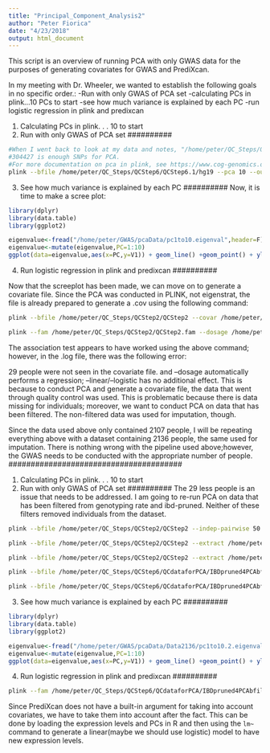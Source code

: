 ```yaml
---
title: "Principal_Component_Analysis2"
author: "Peter Fiorica"
date: "4/23/2018"
output: html_document
---
```


This script is an overview of running PCA with only GWAS data for the purposes of generating covariates for GWAS and PrediXcan.


In my meeting with Dr. Wheeler, we wanted to establish the following goals in no specific order.:
-Run with only GWAS of PCA set
-calculating PCs in plink...10 PCs to start
-see how much variance is explained by each PC
-run logistic regression in plink and predixcan

##########
1) Calculating PCs in plink. . . 10 to start
2) Run with only GWAS of PCA set
##########
```bash
#When I went back to look at my data and notes, "/home/peter/QC_Steps/QCStep6/QCStep6.1/hg19", is the last bed/bim/fam set before the merge.
#304427 is enough SNPs for PCA.
#For more documentation on pca in plink, see https://www.cog-genomics.org/plink/1.9/strat
plink --bfile /home/peter/QC_Steps/QCStep6/QCStep6.1/hg19 --pca 10 --out /home/peter/GWAS/pcaData/pc1to10
```

##########
3) See how much variance is explained by each PC
##########
Now, it is time to make a scree plot:
```r
library(dplyr)
library(data.table)
library(ggplot2)

eigenvalue<-fread("/home/peter/GWAS/pcaData/pc1to10.eigenval",header=F)
eigenvalue<-mutate(eigenvalue,PC=1:10)
ggplot(data=eigenvalue,aes(x=PC,y=V1)) + geom_line() +geom_point() + ylab("Eigenvalue") +xlab("PC")
```

##########
4) Run logistic regression in plink and predixcan
##########

Now that the screeplot has been made, we can move on to generate a covariate file.  Since the PCA was conducted in PLINK, not eigenstrat, the file is already prepared to generate a .cov using the following command:
```bash
plink --bfile /home/peter/QC_Steps/QCStep2/QCStep2 --covar /home/peter/GWAS/pcaData/pc1to10.eigenvec --write-covar --out /home/peter/GWAS/pcaData/covariates
```

```bash
plink --fam /home/peter/QC_Steps/QCStep2/QCStep2.fam --dosage /home/peter/GWAS/dosagelist.txt list noheader skip0=1 skip1=1 skip2=1 format=1 --map /home/peter/GWAS/maps2/mapall22.map --logistic --covar /home/peter/GWAS/pcaData/covariates.cov --out /home/peter/GWAS/GAINSCZ2wCov
```
The association test appears to have worked using the above command; however, in the .log file, there was the following error:

29 people were not seen in the covariate file.
and 
--dosage automatically performs a regression; --linear/--logistic has no
additional effect.
This is because to conduct PCA and generate a covariate file, the data that went through quality control was used.  This is problematic because there is data missing for individuals; moreover, we want to conduct PCA on data that has been filtered.  The non-filtered data was used for imputation, though.

#######################################
Since the data used above only contained 2107 people, I will be repeating everything above with a dataset containing 2136 people, the same used for imputation.  There is nothing wrong with the pipeline used above;however, the GWAS needs to be conducted with the appropriate number of people.
#######################################

##########
1) Calculating PCs in plink. . . 10 to start
2) Run with only GWAS of PCA set
##########
The 29 less people is an issue that needs to be addressed.  I am going to re-run PCA on data that has been filtered from genotyping rate and ibd-pruned.  Neither of these filters removed individuals from the dataset.

```bash
plink --bfile /home/peter/QC_Steps/QCStep2/QCStep2 --indep-pairwise 50 5 0.3 --out /home/peter/QC_Steps/QCStep6/QCdataforPCA/IBDpruned4PCA
```

```bash
plink --bfile /home/peter/QC_Steps/QCStep2/QCStep2 --extract /home/peter/QC_Steps/QCStep6/QCdataforPCA/IBDpruned4PCA.prune.in --genome --out  /home/peter/QC_Steps/QCStep6/QCdataforPCA/IBDpruned4PCA
```

```bash
plink --bfile /home/peter/QC_Steps/QCStep2/QCStep2 --extract /home/peter/QC_Steps/QCStep6/QCdataforPCA/IBDpruned4PCA.prune.in  --make-bed --out /home/peter/QC_Steps/QCStep6/QCdataforPCA/IBDpruned4PCAbfile
```

```bash
plink --bfile /home/peter/QC_Steps/QCStep6/QCdataforPCA/IBDpruned4PCAbfile --pca 10 --out /home/peter/GWAS/pcaData/pc1to10.2
```

```bash
plink --bfile /home/peter/QC_Steps/QCStep6/QCdataforPCA/IBDpruned4PCAbfile --covar /home/peter/GWAS/pcaData/Data2136/pc1to10.2.eigenvec --write-covar --out /home/peter/GWAS/pcaData/Data2136/covariates.2
```

##########
3) See how much variance is explained by each PC
##########

```r
library(dplyr)
library(data.table)
library(ggplot2)

eigenvalue<-fread("/home/peter/GWAS/pcaData/Data2136/pc1to10.2.eigenval",header=F)
eigenvalue<-mutate(eigenvalue,PC=1:10)
ggplot(data=eigenvalue,aes(x=PC,y=V1)) + geom_line() +geom_point() + ylab("Eigenvalue") +xlab("PC")
```

##########
4) Run logistic regression in plink and predixcan
##########

```bash
plink --fam /home/peter/QC_Steps/QCStep6/QCdataforPCA/IBDpruned4PCAbfile.fam --dosage /home/peter/GWAS/dosagelist.txt list noheader skip0=1 skip1=1 skip2=1 format=1 --map /home/peter/GWAS/maps2/mapall22.map --logistic --covar /home/peter/GWAS/pcaData/Data2136/covariates.2.cov --out /home/peter/GWAS/GWASwCov2136/GAINSCZ2wCov2
````

Since PrediXcan does not have a built-in argument for taking into account covariates, we have to take them into account after the fact.
This can be done by loading the expression levels and PCs in R and then using the `lm~` command to generate a linear(maybe we should use logistic) model to have new expression levels.